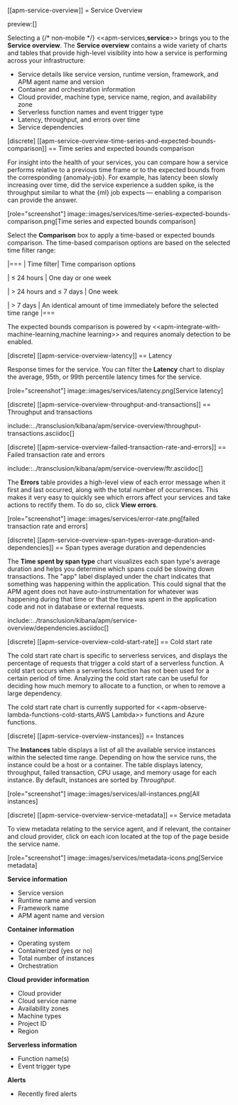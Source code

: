 [[apm-service-overview]]
= Service Overview

preview:[]

Selecting a {/* non-mobile */} <<apm-services,**service**>> brings you to the **Service overview**.
The **Service overview** contains a wide variety of charts and tables that provide
high-level visibility into how a service is performing across your infrastructure:

* Service details like service version, runtime version, framework, and APM agent name and version
* Container and orchestration information
* Cloud provider, machine type, service name, region, and availability zone
* Serverless function names and event trigger type
* Latency, throughput, and errors over time
* Service dependencies

[discrete]
[[apm-service-overview-time-series-and-expected-bounds-comparison]]
== Time series and expected bounds comparison

For insight into the health of your services, you can compare how a service
performs relative to a previous time frame or to the expected bounds from the
corresponding {anomaly-job}. For example, has latency been slowly increasing
over time, did the service experience a sudden spike, is the throughput similar
to what the {ml} job expects — enabling a comparison can provide the answer.

[role="screenshot"]
image::images/services/time-series-expected-bounds-comparison.png[Time series and expected bounds comparison]

Select the **Comparison** box to apply a time-based or expected bounds comparison.
The time-based comparison options are based on the selected time filter range:

|===
| Time filter| Time comparison options

| ≤ 24 hours
| One day or one week

| > 24 hours and ≤ 7 days
| One week

| > 7 days
| An identical amount of time immediately before the selected time range
|===

The expected bounds comparison is powered by <<apm-integrate-with-machine-learning,machine learning>> and requires anomaly detection to be enabled.

[discrete]
[[apm-service-overview-latency]]
== Latency

Response times for the service. You can filter the **Latency** chart to display the average,
95th, or 99th percentile latency times for the service.

[role="screenshot"]
image::images/services/latency.png[Service latency]

[discrete]
[[apm-service-overview-throughput-and-transactions]]
== Throughput and transactions

include::../transclusion/kibana/apm/service-overview/throughput-transactions.asciidoc[]

[discrete]
[[apm-service-overview-failed-transaction-rate-and-errors]]
== Failed transaction rate and errors

include::../transclusion/kibana/apm/service-overview/ftr.asciidoc[]

The **Errors** table provides a high-level view of each error message when it first and last occurred,
along with the total number of occurrences. This makes it very easy to quickly see which errors affect
your services and take actions to rectify them. To do so, click **View errors**.

[role="screenshot"]
image::images/services/error-rate.png[failed transaction rate and errors]

[discrete]
[[apm-service-overview-span-types-average-duration-and-dependencies]]
== Span types average duration and dependencies

The **Time spent by span type** chart visualizes each span type's average duration and helps you determine
which spans could be slowing down transactions. The "app" label displayed under the
chart indicates that something was happening within the application. This could signal that the APM
agent does not have auto-instrumentation for whatever was happening during that time or that the time was spent in the
application code and not in database or external requests.

include::../transclusion/kibana/apm/service-overview/dependencies.asciidoc[]

[discrete]
[[apm-service-overview-cold-start-rate]]
== Cold start rate

The cold start rate chart is specific to serverless services, and displays the
percentage of requests that trigger a cold start of a serverless function.
A cold start occurs when a serverless function has not been used for a certain period of time.
Analyzing the cold start rate can be useful for deciding how much memory to allocate to a function,
or when to remove a large dependency.

The cold start rate chart is currently supported for <<apm-observe-lambda-functions-cold-starts,AWS Lambda>>
functions and Azure functions.

[discrete]
[[apm-service-overview-instances]]
== Instances

The **Instances** table displays a list of all the available service instances within the selected time range.
Depending on how the service runs, the instance could be a host or a container. The table displays latency, throughput,
failed transaction, CPU usage, and memory usage for each instance. By default, instances are sorted by *Throughput*.

[role="screenshot"]
image::images/services/all-instances.png[All instances]

[discrete]
[[apm-service-overview-service-metadata]]
== Service metadata

To view metadata relating to the service agent, and if relevant, the container and cloud provider,
click on each icon located at the top of the page beside the service name.

[role="screenshot"]
image::images/services/metadata-icons.png[Service metadata]

**Service information**

* Service version
* Runtime name and version
* Framework name
* APM agent name and version

**Container information**

* Operating system
* Containerized (yes or no)
* Total number of instances
* Orchestration

**Cloud provider information**

* Cloud provider
* Cloud service name
* Availability zones
* Machine types
* Project ID
* Region

**Serverless information**

* Function name(s)
* Event trigger type

**Alerts**

* Recently fired alerts
